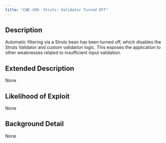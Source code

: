 ```yaml
---
title: "CWE-109: Struts: Validator Turned Off"
---
```


## Description
Automatic filtering via a Struts bean has been turned off, which disables the Struts Validator and custom validation logic. This exposes the application to other weaknesses related to insufficient input validation.

## Extended Description
None

## Likelihood of Exploit
None

## Background Detail
None
        